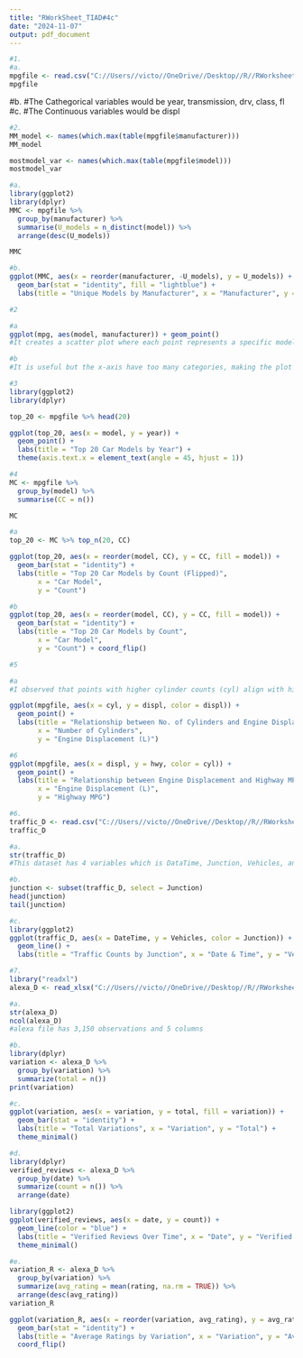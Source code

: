 ```yaml
---
title: "RWorkSheet_TIAD#4c"
date: "2024-11-07"
output: pdf_document
---
```


```r
#1.
#a.
mpgfile <- read.csv("C://Users//victo//OneDrive//Desktop//R//RWorksheet4//mpg.csv")
mpgfile
```

#b.
  #The Cathegorical variables would be year, transmission, drv, class, fl
#c.
  #The Continuous variables would be displ


```r
#2.
MM_model <- names(which.max(table(mpgfile$manufacturer)))
MM_model

mostmodel_var <- names(which.max(table(mpgfile$model)))
mostmodel_var

#a.
library(ggplot2)
library(dplyr)
MMC <- mpgfile %>%
  group_by(manufacturer) %>%
  summarise(U_models = n_distinct(model)) %>%
  arrange(desc(U_models))

MMC

#b.
ggplot(MMC, aes(x = reorder(manufacturer, -U_models), y = U_models)) +
  geom_bar(stat = "identity", fill = "lightblue") +
  labs(title = "Unique Models by Manufacturer", x = "Manufacturer", y = "Count") + theme(axis.text.x = element_text(angle = 45, hjust = 1))

```

```r
#2

#a
ggplot(mpg, aes(model, manufacturer)) + geom_point()
#It creates a scatter plot where each point represents a specific model-manufacturer combination.

#b
#It is useful but the x-axis have too many categories, making the plot cluttered and unreadable.
```

```r
#3
library(ggplot2)
library(dplyr)

top_20 <- mpgfile %>% head(20)

ggplot(top_20, aes(x = model, y = year)) +
  geom_point() +
  labs(title = "Top 20 Car Models by Year") +
  theme(axis.text.x = element_text(angle = 45, hjust = 1))
```

```r
#4
MC <- mpgfile %>%
  group_by(model) %>%
  summarise(CC = n())

MC

#a
top_20 <- MC %>% top_n(20, CC)

ggplot(top_20, aes(x = reorder(model, CC), y = CC, fill = model)) +
  geom_bar(stat = "identity") +
  labs(title = "Top 20 Car Models by Count (Flipped)",
       x = "Car Model",
       y = "Count") 

#b
ggplot(top_20, aes(x = reorder(model, CC), y = CC, fill = model)) +
  geom_bar(stat = "identity") +
  labs(title = "Top 20 Car Models by Count",
       x = "Car Model",
       y = "Count") + coord_flip() 
```

```r
#5

#a
#I observed that points with higher cylinder counts (cyl) align with higher values of engine displacement (displ).

ggplot(mpgfile, aes(x = cyl, y = displ, color = displ)) +
  geom_point() +
  labs(title = "Relationship between No. of Cylinders and Engine Displacement",
       x = "Number of Cylinders",
       y = "Engine Displacement (L)")
```

```r
#6
ggplot(mpgfile, aes(x = displ, y = hwy, color = cyl)) +
  geom_point() +
  labs(title = "Relationship between Engine Displacement and Highway MPG",
       x = "Engine Displacement (L)",
       y = "Highway MPG")
```

```r
#6.
traffic_D <- read.csv("C://Users//victo//OneDrive//Desktop//R//RWorksheet4//traffic.csv")
traffic_D

#a.
str(traffic_D)
#This dataset has 4 variables which is DataTime, Junction, Vehicles, and ID.

#b.
junction <- subset(traffic_D, select = Junction)
head(junction)
tail(junction)

#c.
library(ggplot2)
ggplot(traffic_D, aes(x = DateTime, y = Vehicles, color = Junction)) +
  geom_line() +
  labs(title = "Traffic Counts by Junction", x = "Date & Time", y = "Vehicles")

```

```r
#7.
library("readxl")
alexa_D <- read_xlsx("C://Users//victo//OneDrive//Desktop//R//RWorksheet4//alexa_file.xlsx")

#a.
str(alexa_D)
ncol(alexa_D)
#alexa file has 3,150 observations and 5 columns

#b.
library(dplyr)
variation <- alexa_D %>%
  group_by(variation) %>%
  summarize(total = n())
print(variation)

#c.
ggplot(variation, aes(x = variation, y = total, fill = variation)) +
  geom_bar(stat = "identity") +
  labs(title = "Total Variations", x = "Variation", y = "Total") +
  theme_minimal()

#d.
library(dplyr)
verified_reviews <- alexa_D %>%
  group_by(date) %>%
  summarize(count = n()) %>%
  arrange(date)

library(ggplot2)
ggplot(verified_reviews, aes(x = date, y = count)) +
  geom_line(color = "blue") +
  labs(title = "Verified Reviews Over Time", x = "Date", y = "Verified Reviews") +
  theme_minimal()

#e.
variation_R <- alexa_D %>%
  group_by(variation) %>%
  summarize(avg_rating = mean(rating, na.rm = TRUE)) %>%
  arrange(desc(avg_rating))
variation_R

ggplot(variation_R, aes(x = reorder(variation, avg_rating), y = avg_rating, fill = variation)) +
  geom_bar(stat = "identity") +
  labs(title = "Average Ratings by Variation", x = "Variation", y = "Average Rating") +
  coord_flip()
```